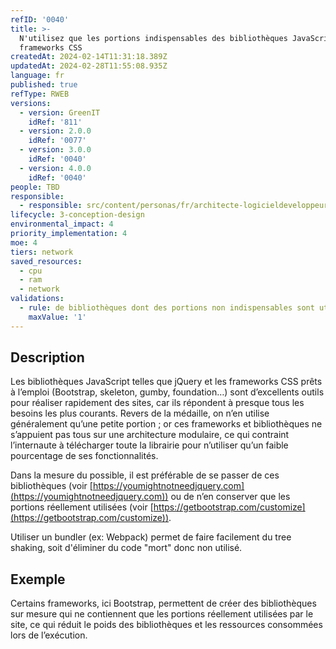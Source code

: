 ```yaml
---
refID: '0040'
title: >-
  N'utilisez que les portions indispensables des bibliothèques JavaScript et
  frameworks CSS
createdAt: 2024-02-14T11:31:18.389Z
updatedAt: 2024-02-28T11:55:08.935Z
language: fr
published: true
refType: RWEB
versions:
  - version: GreenIT
    idRef: '811'
  - version: 2.0.0
    idRef: '0077'
  - version: 3.0.0
    idRef: '0040'
  - version: 4.0.0
    idRef: '0040'
people: TBD
responsible:
  - responsible: src/content/personas/fr/architecte-logicieldeveloppeur.mdx
lifecycle: 3-conception-design
environmental_impact: 4
priority_implementation: 4
moe: 4
tiers: network
saved_resources:
  - cpu
  - ram
  - network
validations:
  - rule: de bibliothèques dont des portions non indispensables sont utilisées
    maxValue: '1'
---
```


## Description

Les bibliothèques JavaScript telles que jQuery et les frameworks CSS prêts à l’emploi (Bootstrap, skeleton, gumby, foundation…)
sont d’excellents outils pour réaliser rapidement des sites, car ils répondent à presque tous les besoins les plus courants.
Revers de la médaille, on n’en utilise généralement qu’une petite portion ; or ces frameworks et bibliothèques ne s’appuient pas tous sur une architecture modulaire,
ce qui contraint l’internaute à télécharger toute la librairie pour n’utiliser qu’un faible pourcentage de ses fonctionnalités.

Dans la mesure du possible, il est préférable de se passer de ces bibliothèques (voir [https://youmightnotneedjquery.com](https://youmightnotneedjquery.com))
ou de n’en conserver que les portions réellement utilisées (voir [https://getbootstrap.com/customize](https://getbootstrap.com/customize)).

Utiliser un bundler (ex: Webpack) permet de faire facilement du tree shaking, soit d'éliminer du code "mort" donc non utilisé.

## Exemple

<PositionableImage position="block" imgWidth="twoThirdWidth" zoomable={true} src="/src/assets/fiches/0040/img_1.png" alt="Exemple Bootstrap" caption="Exemple Bootstrap" />

Certains frameworks, ici Bootstrap, permettent de créer des bibliothèques sur mesure qui ne contiennent que les portions réellement
utilisées par le site, ce qui réduit le poids des bibliothèques et les ressources consommées lors de l’exécution.
